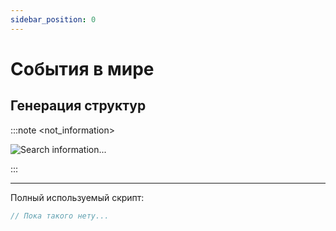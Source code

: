 ```yaml
---
sidebar_position: 0
---
```


# События в мире

## Генерация структур

:::note \<not_information\>

![Search information...](../../.resourses/he-loading.gif)

:::

---

Полный используемый скрипт:

```jsx
// Пока такого нету...
```
